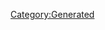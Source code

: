{{Texts/Music
 |ID=62
 |MusicName=禁断のエリクシア
 |OfficialName=禁断のエリクシア
 |VocalName=シェリル・ノーム starring May'n
 |VocalNameLF=シェリル・ノーム starring May'n
 |Description=作品：劇場版マクロスF〜サヨナラノツバサ〜<br/><br/>歌手：シェリル・ノーム starring May'n<br/><br/>作詞：Gabriela Robin<br/>作曲：菅野よう子
 |BuyURL=https://recochoku.jp/song/S21029017/
 |StoryDesc=バジュラの襲撃から3か月の時が経ったフロンティア<br/>では、シェリルのライブが開催されようとしていた。<br/><br/>無残に破壊されていた街並みも復興し、その一角に<br/>設けられた特別ステージに人々が集まっていた。<br/>まるでこのひと時は、戦いの傷跡を忘れるかのように。
 |StoryTitle=「歌は命だと思ってた」
 |BannerId=0
 |AnmStoreURL=
}}
[[Category:Generated]]
